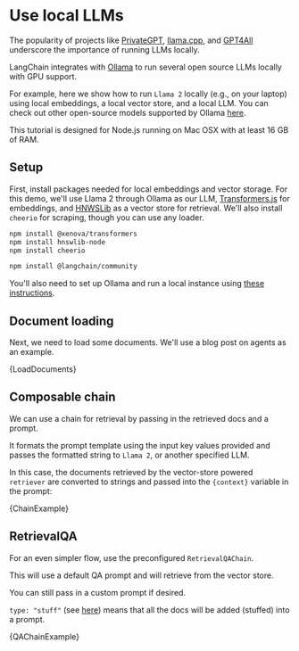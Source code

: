 # Use local LLMs

The popularity of projects like [PrivateGPT](https://github.com/imartinez/privateGPT), [llama.cpp](https://github.com/ggerganov/llama.cpp), and [GPT4All](https://github.com/nomic-ai/gpt4all) underscore the importance of running LLMs locally.

LangChain integrates with [Ollama](https://ollama.ai/) to run several open source LLMs locally with GPU support.

For example, here we show how to run `Llama 2` locally (e.g., on your laptop) using local embeddings, a local vector store, and a local LLM.
You can check out other open-source models supported by Ollama [here](https://github.com/jmorganca/ollama#model-library).

This tutorial is designed for Node.js running on Mac OSX with at least 16 GB of RAM.

## Setup

First, install packages needed for local embeddings and vector storage. For this demo, we'll use Llama 2 through Ollama as our LLM,
[Transformers.js](/docs/integrations/text_embedding/transformers/) for embeddings,
and [HNWSLib](/docs/integrations/vectorstores/hnswlib) as a vector store for retrieval.
We'll also install `cheerio` for scraping, though you can use any loader.

```bash npm2yarn
npm install @xenova/transformers
npm install hnswlib-node
npm install cheerio
```


<IntegrationInstallTooltip></IntegrationInstallTooltip>

```bash npm2yarn
npm install @langchain/community
```

You'll also need to set up Ollama and run a local instance using [these instructions](https://github.com/jmorganca/ollama#ollama).

## Document loading

Next, we need to load some documents. We'll use a blog post on agents as an example.


<CodeBlock language="typescript">{LoadDocuments}</CodeBlock>

## Composable chain

We can use a chain for retrieval by passing in the retrieved docs and a prompt.

It formats the prompt template using the input key values provided and passes the formatted string to `Llama 2`, or another specified LLM.

In this case, the documents retrieved by the vector-store powered `retriever` are converted to strings and passed into the `{context}` variable in the prompt:


<CodeBlock language="typescript">{ChainExample}</CodeBlock>

## RetrievalQA

For an even simpler flow, use the preconfigured `RetrievalQAChain`.

This will use a default QA prompt and will retrieve from the vector store.

You can still pass in a custom prompt if desired.

`type: "stuff"` (see [here](/docs/modules/chains/document/stuff)) means that all the docs will be added (stuffed) into a prompt.


<CodeBlock language="typescript">{QAChainExample}</CodeBlock>
